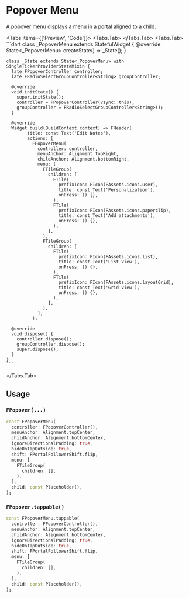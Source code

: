 
# Popover Menu
A popover menu displays a menu in a portal aligned to a child.

<LinkBadgeGroup>
    <LinkBadge label="API Reference" href="https://pub.dev/documentation/forui/latest/forui.widgets.popover-menu/forui.widgets.popover-menu-library.html"/>
</LinkBadgeGroup>

<Tabs items={['Preview', 'Code']}>
  <Tabs.Tab>
    <Widget name='popover-menu' query={{}} height={500}/>
  </Tabs.Tab>
  <Tabs.Tab>
    ```dart
    class _PopoverMenu extends StatefulWidget {
      @override
      State<_PopoverMenu> createState() => _State();
    }

    class _State extends State<_PopoverMenu> with SingleTickerProviderStateMixin {
      late FPopoverController controller;
      late FRadioSelectGroupController<String> groupController;

      @override
      void initState() {
        super.initState();
        controller = FPopoverController(vsync: this);
        groupController = FRadioSelectGroupController<String>();
      }

      @override
      Widget build(BuildContext context) => FHeader(
            title: const Text('Edit Notes'),
            actions: [
              FPopoverMenu(
                controller: controller,
                menuAnchor: Alignment.topRight,
                childAnchor: Alignment.bottomRight,
                menu: [
                  FTileGroup(
                    children: [
                      FTile(
                        prefixIcon: FIcon(FAssets.icons.user),
                        title: const Text('Personalization'),
                        onPress: () {},
                      ),
                      FTile(
                        prefixIcon: FIcon(FAssets.icons.paperclip),
                        title: const Text('Add attachments'),
                        onPress: () {},
                      ),
                    ],
                  ),
                  FTileGroup(
                    children: [
                      FTile(
                        prefixIcon: FIcon(FAssets.icons.list),
                        title: const Text('List View'),
                        onPress: () {},
                      ),
                      FTile(
                        prefixIcon: FIcon(FAssets.icons.layoutGrid),
                        title: const Text('Grid View'),
                        onPress: () {},
                      ),
                    ],
                  ),
                ],
              );

      @override
      void dispose() {
        controller.dispose();
        groupController.dispose();
        super.dispose();
      }
    }
    ```
  </Tabs.Tab>
</Tabs>

## Usage

### `FPopover(...)`

```dart
const FPopoverMenu(
  controller: FPopoverController(),
  menuAnchor: Alignment.topCenter,
  childAnchor: Alignment.bottomCenter,
  ignoreDirectionalPadding: true,
  hideOnTapOutside: true,
  shift: FPortalFollowerShift.flip,
  menu: [
    FTileGroup(
      children: [],
    ),
  ],
  child: const Placeholder(),
);
```

### `FPopover.tappable()`

```dart
const FPopoverMenu.tappable(
  controller: FPopoverController(),
  menuAnchor: Alignment.topCenter,
  childAnchor: Alignment.bottomCenter,
  ignoreDirectionalPadding: true,
  hideOnTapOutside: true,
  shift: FPortalFollowerShift.flip,
  menu: [
    FTileGroup(
      children: [],
    ),
  ],
  child: const Placeholder(),
);
```

